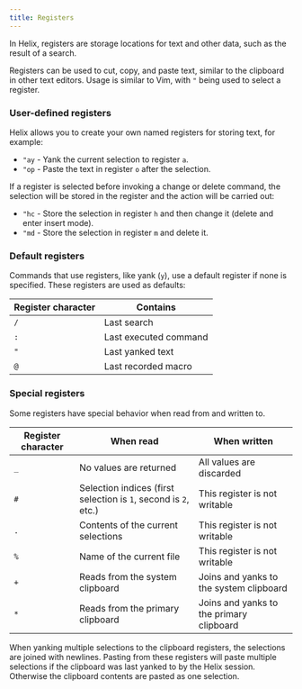 ```yaml
---
title: Registers
---
```


In Helix, registers are storage locations for text and other data, such as the
result of a search.

Registers can be used to cut, copy, and paste text, similar to the clipboard in other text editors. Usage is similar to Vim, with `"` being used to select a register.

### User-defined registers

Helix allows you to create your own named registers for storing text, for
example:

- `"ay` - Yank the current selection to register `a`.
- `"op` - Paste the text in register `o` after the selection.

If a register is selected before invoking a change or delete command, the selection will be stored in the register and the action will be carried out:

- `"hc` - Store the selection in register `h` and then change it (delete and enter insert mode).
- `"md` - Store the selection in register `m` and delete it.

### Default registers

Commands that use registers, like yank (`y`), use a default register if none is specified.
These registers are used as defaults:

| Register character | Contains              |
| ------------------ | --------------------- |
| `/`                | Last search           |
| `:`                | Last executed command |
| `"`                | Last yanked text      |
| `@`                | Last recorded macro   |

### Special registers

Some registers have special behavior when read from and written to.

| Register character | When read                                                       | When written                             |
| ------------------ | --------------------------------------------------------------- | ---------------------------------------- |
| `_`                | No values are returned                                          | All values are discarded                 |
| `#`                | Selection indices (first selection is `1`, second is `2`, etc.) | This register is not writable            |
| `.`                | Contents of the current selections                              | This register is not writable            |
| `%`                | Name of the current file                                        | This register is not writable            |
| `+`                | Reads from the system clipboard                                 | Joins and yanks to the system clipboard  |
| `*`                | Reads from the primary clipboard                                | Joins and yanks to the primary clipboard |

When yanking multiple selections to the clipboard registers, the selections are joined with newlines. Pasting from these registers will paste multiple selections if the clipboard was last yanked to by the Helix session. Otherwise the clipboard contents are pasted as one selection.
